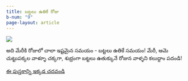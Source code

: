```yaml
---
title: బట్టలు ఉతికే రోజు
b-num: "9"
page-layout: article
---
```


![](battalu-utike.jpg)

అది మేరీకి రోజులో చాలా ఇష్టమైన సమయం - బట్టలు ఉతికే సమయం! మేరీ, ఆమె చుట్టుపక్కల వాళ్ళూ చక్కగా, శుభ్రంగా బట్టలు ఉతుక్కునే రోజున వాళ్ళని కలుద్దాం పదండి!


[ఈ పుస్తకాన్ని ఇక్కడ చదవండి](https://storyweaver.org.in/en/stories/625797-battalu-utike-roju){.btn .btn-primary .btn-lg}